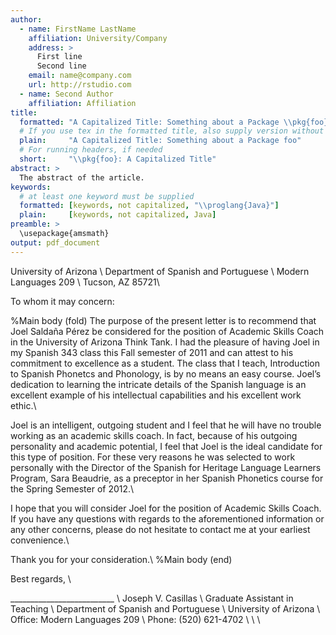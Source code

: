 ```yaml
---
author:
  - name: FirstName LastName
    affiliation: University/Company
    address: >
      First line
      Second line
    email: name@company.com
    url: http://rstudio.com
  - name: Second Author
    affiliation: Affiliation
title:
  formatted: "A Capitalized Title: Something about a Package \\pkg{foo}"
  # If you use tex in the formatted title, also supply version without
  plain:     "A Capitalized Title: Something about a Package foo"
  # For running headers, if needed
  short:     "\\pkg{foo}: A Capitalized Title"
abstract: >
  The abstract of the article.
keywords:
  # at least one keyword must be supplied
  formatted: [keywords, not capitalized, "\\proglang{Java}"]
  plain:     [keywords, not capitalized, Java]
preamble: >
  \usepackage{amsmath}
output: pdf_document
---
```



\phantom{hola}
\vspace{.25in}


\noindent University of Arizona \\
Department of Spanish and Portuguese \\
Modern Languages 209 \\
Tucson, AZ 85721\\

\noindent To whom it may concern:

\vspace{.25in}

%Main body (fold)
\noindent The purpose of the present letter is to recommend that Joel Saldaña Pérez be considered for the position of Academic Skills Coach in the University of Arizona Think Tank. I had the pleasure of having Joel in my Spanish 343 class this Fall semester of 2011 and can attest to his commitment to excellence as a student. The class that I teach, Introduction to Spanish Phonetcs and Phonology, is by no means an easy course. Joel’s dedication to learning the intricate details of the Spanish language is an excellent example of his intellectual capabilities and his excellent work ethic.\\

\noindent Joel is an intelligent, outgoing student and I feel that he will have no trouble working as an academic skills coach. In fact, because of his outgoing personality and academic potential, I feel that Joel is the ideal candidate for this type of position. For these very reasons he was selected to work personally with the Director of the Spanish for Heritage Language Learners Program, Sara Beaudrie, as a preceptor in her Spanish Phonetics course for the Spring Semester of 2012.\\

\noindent I hope that you will consider Joel for the position of Academic Skills Coach. If you have any questions with regards to the aforementioned information or any other concerns, please do not hesitate to contact me at your earliest convenience.\\

\noindent Thank you for your consideration.\\
%Main body (end)

\noindent Best regards, \\

\vspace{.8in}

\noindent \_\_\_\_\_\_\_\_\_\_\_\_\_\_\_\_\_\_\_\_\_\_\_\_\_\_ \\
\noindent Joseph V. Casillas \\ 
Graduate Assistant in Teaching \\
Department of Spanish and Portuguese \\
University of Arizona \\
Office: Modern Languages 209 \\
Phone: (520) 621-4702 \\
\href{mailto:jvcasill@email.arizona.edu}{jvcasill@email.arizona.edu} \\
\href{http://www.u.arizona.edu/~jvcasill/}{http://www.u.arizona.edu/\hspace{-.7mm}\texttildelow jvcasill/}\\

